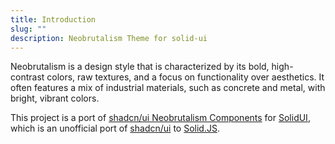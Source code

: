 ```yaml
---
title: Introduction
slug: ""
description: Neobrutalism Theme for solid-ui
---
```


Neobrutalism is a design style that is characterized by its bold, high-contrast colors, raw textures, and a focus on functionality over aesthetics. It often features a mix of industrial materials, such as concrete and metal, with bright, vibrant colors.

This project is a port of [shadcn/ui Neobrutalism Components](https://www.neobrutalism.dev/docs) for [SolidUI](https://www.solid-ui.com/), which is an unofficial port of [shadcn/ui](https://ui.shadcn.com/) to [Solid.JS](https://www.solidjs.com/).
